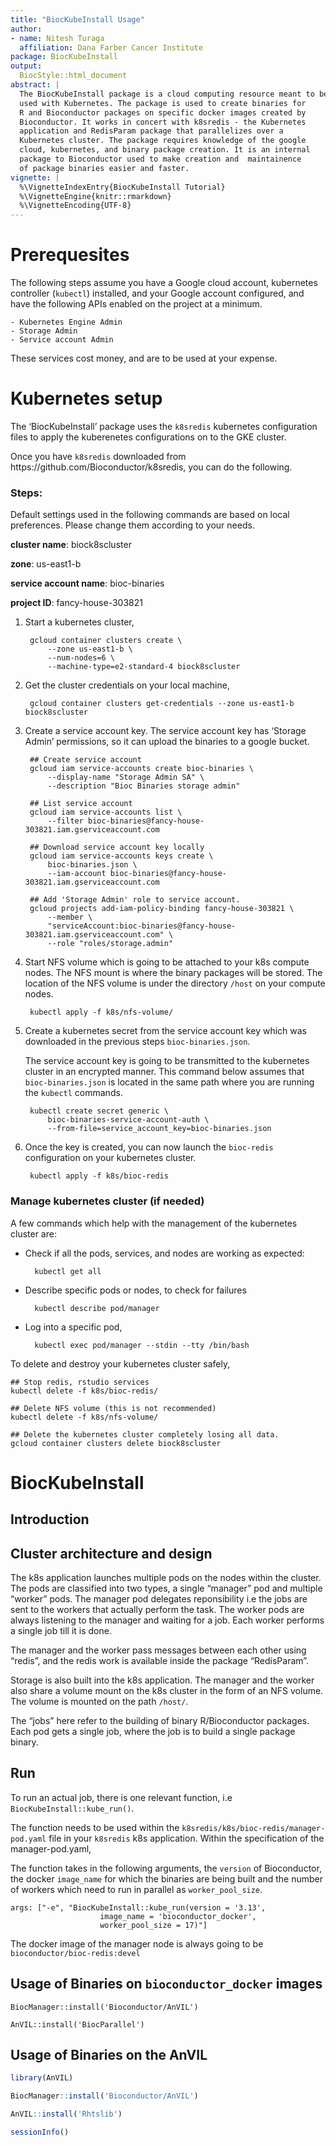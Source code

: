 ```yaml
---
title: "BiocKubeInstall Usage"
author:
- name: Nitesh Turaga
  affiliation: Dana Farber Cancer Institute
package: BiocKubeInstall
output:
  BiocStyle::html_document
abstract: |
  The BiocKubeInstall package is a cloud computing resource meant to be
  used with Kubernetes. The package is used to create binaries for
  R and Bioconductor packages on specific docker images created by
  Bioconductor. It works in concert with k8sredis - the Kubernetes
  application and RedisParam package that parallelizes over a
  Kubernetes cluster. The package requires knowledge of the google
  cloud, kubernetes, and binary package creation. It is an internal
  package to Bioconductor used to make creation and  maintainence
  of package binaries easier and faster.
vignette: |
  %\VignetteIndexEntry{BiocKubeInstall Tutorial}
  %\VignetteEngine{knitr::rmarkdown}
  %\VignetteEncoding{UTF-8}
---
```


# Prerequesites

The following steps assume you have a Google cloud account, kubernetes
controller (`kubectl`) installed, and your Google account configured,
and have the following APIs enabled on the project at a minimum.

	- Kubernetes Engine Admin
	- Storage Admin
	- Service account Admin

These services cost money, and are to be used at your expense.

# Kubernetes setup

The 'BiocKubeInstall' package uses the `k8sredis` kubernetes
configuration files to apply the kuberenetes configurations on to the
GKE cluster.

Once you have `k8sredis` downloaded from
https://github.com/Bioconductor/k8sredis, you can do the following.

### Steps:

Default settings used in the following commands are based on local
preferences. Please change them according to your needs.

**cluster name**: biock8scluster

**zone**: us-east1-b

**service account name**: bioc-binaries

**project ID**: fancy-house-303821

1. Start a kubernetes cluster,

		gcloud container clusters create \
			--zone us-east1-b \
			--num-nodes=6 \
			--machine-type=e2-standard-4 biock8scluster

1. Get the cluster credentials on your local machine,

		gcloud container clusters get-credentials --zone us-east1-b biock8scluster

1. Create a service account key. The service account key has 'Storage
   Admin' permissions, so it can upload the binaries to a google
   bucket.

		## Create service account
		gcloud iam service-accounts create bioc-binaries \
			--display-name "Storage Admin SA" \
			--description "Bioc Binaries storage admin"

		## List service account
		gcloud iam service-accounts list \
			--filter bioc-binaries@fancy-house-303821.iam.gserviceaccount.com

		## Download service account key locally
		gcloud iam service-accounts keys create \
			bioc-binaries.json \
			--iam-account bioc-binaries@fancy-house-303821.iam.gserviceaccount.com

		## Add 'Storage Admin' role to service account.
		gcloud projects add-iam-policy-binding fancy-house-303821 \
			--member \
			"serviceAccount:bioc-binaries@fancy-house-303821.iam.gserviceaccount.com" \
			--role "roles/storage.admin"

1. Start NFS volume which is going to be attached to your
   k8s compute nodes. The NFS mount is where the binary packages will
   be stored. The location of the NFS volume is under the directory
   `/host` on your compute nodes.

		kubectl apply -f k8s/nfs-volume/

1. Create a kubernetes secret from the service account key which was
   downloaded in the previous steps `bioc-binaries.json`.

   The service account key is going to be transmitted to the
   kubernetes cluster in an encrypted manner. This command below
   assumes that `bioc-binaries.json` is located in the same path where
   you are running the `kubectl` commands.

		kubectl create secret generic \
			bioc-binaries-service-account-auth \
			--from-file=service_account_key=bioc-binaries.json

1. Once the key is created, you can now launch the `bioc-redis`
   configuration on your kubernetes cluster.

		kubectl apply -f k8s/bioc-redis


### Manage kubernetes cluster (if needed)


A few commands which help with the management of the kubernetes cluster are:

- Check if all the pods, services, and nodes are working as expected:

		kubectl get all

- Describe specific pods or nodes, to check for failures

		kubectl describe pod/manager

- Log into a specific pod,

		kubectl exec pod/manager --stdin --tty /bin/bash

To delete and destroy your kubernetes cluster safely,

	## Stop redis, rstudio services
	kubectl delete -f k8s/bioc-redis/

	## Delete NFS volume (this is not recommended)
	kubectl delete -f k8s/nfs-volume/

	## Delete the kubernetes cluster completely losing all data.
	gcloud container clusters delete biock8scluster


# BiocKubeInstall

## Introduction


## Cluster architecture and design

The k8s application launches multiple pods on the nodes within the
cluster. The pods are classified into two types, a single "manager"
pod and multiple "worker" pods. The manager pod delegates
reponsibility i.e the jobs are sent to the workers that actually
perform the task. The worker pods are always listening to the manager
and waiting for a job. Each worker performs a single job till it is
done.

The manager and the worker pass messages between each other using
"redis", and the redis work is available inside the package
"RedisParam".

Storage is also built into the k8s application. The manager and the
worker also share a volume mount on the k8s cluster in the form of an
NFS volume. The volume is mounted on the path `/host/`.

The "jobs" here refer to the building of binary R/Bioconductor
packages. Each pod gets a single job, where the job is to build a
single package binary.

## Run

To run an actual job, there is one relevant function, i.e
`BiocKubeInstall::kube_run()`.

The function needs to be used within the
`k8sredis/k8s/bioc-redis/manager-pod.yaml` file in your `k8sredis` k8s
application. Within the specification of the manager-pod.yaml,

The function takes in the following arguments, the `version` of
Bioconductor, the docker `image_name` for which the binaries are being
built and the number of workers which need to run in parallel as
`worker_pool_size`.

```
args: ["-e", "BiocKubeInstall::kube_run(version = '3.13',
					image_name = 'bioconductor_docker',
					worker_pool_size = 17)"]
```

The docker image of the manager node is always going to be
`bioconductor/bioc-redis:devel`


## Usage of Binaries on `bioconductor_docker` images

```
BiocManager::install('Bioconductor/AnVIL')

AnVIL::install('BiocParallel')
```


## Usage of Binaries on the AnVIL

```r
library(AnVIL)

BiocManager::install('Bioconductor/AnVIL')

AnVIL::install('Rhtslib')
```


```r
sessionInfo()
```

